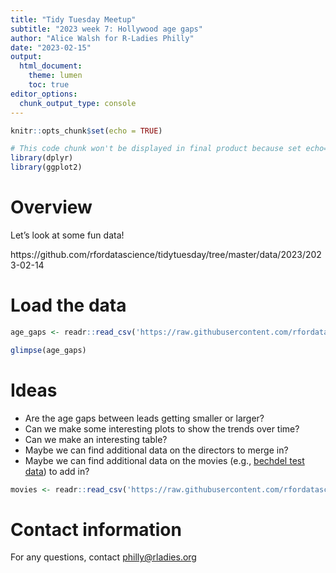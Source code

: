 ```yaml
---
title: "Tidy Tuesday Meetup"
subtitle: "2023 week 7: Hollywood age gaps"
author: "Alice Walsh for R-Ladies Philly"
date: "2023-02-15"
output: 
  html_document:
    theme: lumen
    toc: true
editor_options: 
  chunk_output_type: console
---
```


```r
knitr::opts_chunk$set(echo = TRUE)
```

```r
# This code chunk won't be displayed in final product because set echo=FALSE
library(dplyr)
library(ggplot2)
```

# Overview

Let's look at some fun data! 

https://github.com/rfordatascience/tidytuesday/tree/master/data/2023/2023-02-14


# Load the data

```r
age_gaps <- readr::read_csv('https://raw.githubusercontent.com/rfordatascience/tidytuesday/master/data/2023/2023-02-14/age_gaps.csv')

glimpse(age_gaps)
```

# Ideas

+ Are the age gaps between leads getting smaller or larger?
+ Can we make some interesting plots to show the trends over time?
+ Can we make an interesting table?
+ Maybe we can find additional data on the directors to merge in?
+ Maybe we can find additional data on the movies (e.g., [bechdel test data](https://github.com/rfordatascience/tidytuesday/blob/master/data/2021/2021-03-09/readme.md)) to add in?

```r
movies <- readr::read_csv('https://raw.githubusercontent.com/rfordatascience/tidytuesday/master/data/2021/2021-03-09/movies.csv')

```

# Contact information
For any questions, contact <philly@rladies.org>
  